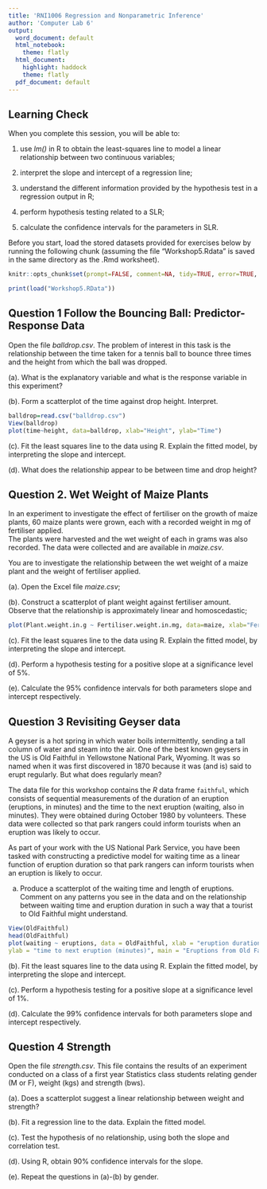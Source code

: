 ---
title: 'RNI1006 Regression and Nonparametric Inference'
author: 'Computer Lab 6'
output:
  word_document: default
  html_notebook:
    theme: flatly
  html_document:
    highlight: haddock
    theme: flatly
  pdf_document: default
---

## Learning Check

When you complete this session, you will be able to:

1. use *lm()*  in R to obtain the least-squares line to model a linear relationship between two continuous variables;

2. interpret the slope and intercept of a regression line;

3. understand the different information provided by the
hypothesis test in a regression output in R;

4. perform hypothesis testing related to a SLR;

5. calculate the confidence intervals for the parameters in SLR.

Before you start, load the stored datasets provided for exercises below by running the following chunk (assuming the file  "Workshop5.Rdata" is saved in the same directory as the .Rmd  worksheet).


```{r echo=FALSE}
knitr::opts_chunk$set(prompt=FALSE, comment=NA, tidy=TRUE, error=TRUE, warning=FALSE, message=FALSE)
```

```{r echo=F}
print(load("Workshop5.RData"))
```

## Question 1 Follow the Bouncing Ball: Predictor-Response Data 

Open the file *balldrop.csv*. The problem of interest in this task is the relationship between the time taken for a tennis ball to bounce three times and the height from which the ball was dropped.

(a). What is the explanatory variable and what is the response variable in this experiment?

(b). Form a scatterplot of the time against drop height. Interpret.

```{r}
balldrop=read.csv("balldrop.csv")
View(balldrop)
plot(time~height, data=balldrop, xlab="Height", ylab="Time")
```

(c). Fit the least squares line to the data using R. Explain the fitted model, by interpreting the slope and intercept.

(d). What does the relationship appear to be between time and drop height? 


## Question 2. Wet Weight of Maize Plants

In an experiment to investigate the effect of fertiliser on the
growth of maize plants, 60 maize plants were grown, each with
a recorded weight in mg of fertiliser applied.  
The plants were harvested and the wet weight of each in grams was also recorded.  The data were collected and are available in *maize.csv*.

You are to investigate the relationship between the wet weight of a maize plant and the weight of fertiliser applied.

(a). Open the Excel file *maize.csv*;

(b). Construct a scatterplot of plant weight against fertiliser amount. Observe that the relationship is approximately linear and homoscedastic;

```{r}
plot(Plant.weight.in.g ~ Fertiliser.weight.in.mg, data=maize, xlab="Fertilizer amount", ylab="Weight")
```

(c). Fit the least squares line to the data using R. Explain the fitted model, by interpreting the slope and intercept.

(d). Perform a hypothesis testing for a positive slope at a significance level of 5%.

(e). Calculate the 95% confidence intervals for both parameters slope and intercept respectively.


## Question 3  Revisiting Geyser data

A geyser is a hot spring in which water boils intermittently, sending a tall column of water and steam into the air. One of the best known geysers in the US is Old Faithful in Yellowstone National Park, Wyoming. It was so named when it was first discovered in 1870 because it was (and is) said to erupt regularly. But what does regularly mean?

The data file for this workshop contains the _R_ data frame `faithful`, which consists of sequential measurements of the duration of an eruption (eruptions, in minutes) and the time to the next eruption (waiting, also in minutes). They were obtained during October 1980 by volunteers. These data were collected so that park rangers could inform tourists when an eruption was likely to occur.

As part of your work with the US National Park Service, you have been tasked with constructing a predictive model for waiting time as a linear function of eruption duration so that park rangers can inform tourists when an eruption is likely to occur.

(a) Produce a scatterplot of the waiting time and length of eruptions. 
Comment on any patterns you see in the data and on the relationship between waiting time and eruption duration in such a way that a tourist to Old Faithful might understand. 

```{r}
View(OldFaithful)
head(OldFaithful)
plot(waiting ~ eruptions, data = OldFaithful, xlab = "eruption duration (minutes)",
ylab = "time to next eruption (minutes)", main = "Eruptions from Old Faithful (October 1980)")
```

(b). Fit the least squares line to the data using R. Explain the fitted model, by interpreting the slope and intercept.

(c). Perform a hypothesis testing for a positive slope at a significance level of 1%.

(d). Calculate the 99% confidence intervals for both parameters slope and intercept respectively.


## Question 4 Strength

Open the file *strength.csv*. This file contains the results of an experiment conducted on a class of a first year Statistics class students relating gender (M or F), weight (kgs) and
strength (bws).

(a). Does a scatterplot suggest a linear relationship between weight and strength?

(b). Fit a regression line to the data. Explain the fitted model.

(c). Test the hypothesis of no relationship, using both the slope and correlation test.
    
(d). Using R, obtain 90% confidence intervals for the slope. 

(e). Repeat the questions in (a)-(b) by gender.
    
